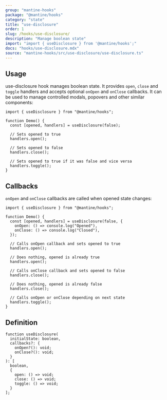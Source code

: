 ```yaml
---
group: "mantine-hooks"
package: "@mantine/hooks"
category: "state"
title: "use-disclosure"
order: 1
slug: /hooks/use-disclosure/
description: "Manage boolean state"
import: "import { useDisclosure } from '@mantine/hooks';"
docs: "hooks/use-disclosure.mdx"
source: "mantine-hooks/src/use-disclosure/use-disclosure.ts"
---
```


## Usage

use-disclosure hook manages boolean state. It provides `open`, `close` and `toggle` handlers
and accepts optional `onOpen` and `onClose` callbacks. It can be used to manage controlled modals,
popovers and other similar components:

```tsx
import { useDisclosure } from "@mantine/hooks";

function Demo() {
  const [opened, handlers] = useDisclosure(false);

  // Sets opened to true
  handlers.open();

  // Sets opened to false
  handlers.close();

  // Sets opened to true if it was false and vice versa
  handlers.toggle();
}
```

## Callbacks

`onOpen` and `onClose` callbacks are called when opened state changes:

```tsx
import { useDisclosure } from "@mantine/hooks";

function Demo() {
  const [opened, handlers] = useDisclosure(false, {
    onOpen: () => console.log("Opened"),
    onClose: () => console.log("Closed"),
  });

  // Calls onOpen callback and sets opened to true
  handlers.open();

  // Does nothing, opened is already true
  handlers.open();

  // Calls onClose callback and sets opened to false
  handlers.close();

  // Does nothing, opened is already false
  handlers.close();

  // Calls onOpen or onClose depending on next state
  handlers.toggle();
}
```

## Definition

```tsx
function useDisclosure(
  initialState: boolean,
  callbacks?: {
    onOpen?(): void;
    onClose?(): void;
  }
): [
  boolean,
  {
    open: () => void;
    close: () => void;
    toggle: () => void;
  }
];
```
